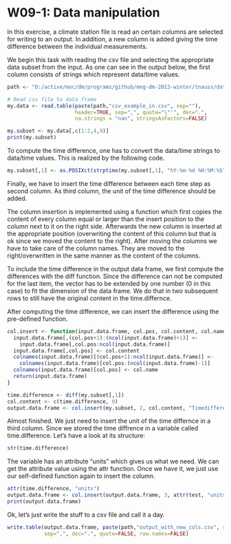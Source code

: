 W09-1: Data manipulation
========================================================
In this exercise, a climate station  file is read an certain columns are
selected for writing to an output. In addition, a new column is added giving
the time difference between the individual measurements.

We begin this task with reading the csv file and selecting the appropriate
data subset from the input. As one can see in the output below, the first
column consists of strings which represent data/time values.
```r
path <- "D:/active/moc/dm/programs/github/meg-dm-2013-winter/tnauss/data/"

# Read csv file to data frame
my.data <- read.table(paste(path,"csv_example_in.csv", sep=""), 
                      header=TRUE, sep=",", quote="\"'", dec=".",
                      na.strings = "nan", stringsAsFactors=FALSE)

my.subset <- my.data[,c(1:2,4,9)]
print(my.subset)
```
To compute the time difference, one has to convert the data/time strings to
data/time values. This is realized by the following code.
```r
my.subset[,1] <- as.POSIXct(strptime(my.subset[,1], "%Y-%m-%d %H:%M:%S"))
```
Finally, we have to insert the time difference between each time step as second
column. As third column, the unit of the time difference should be added.

The column insertion is implemented using a function which first copies the
content of every column equal or larger than the insert position to the column
next to it on the right side. Afterwards the new column is inserted at the
appropriate position (overwriting the content of this column but that is ok
since we moved the content to the right). After moving the columns we have
to take care of the column names. They are moved to the right/overwritten in
the same manner as the content of the columns.

To include the time difference in the output data frame, we first compute the
differences with the diff function. Since the difference can not be computed 
for the last item, the vector has to be extended by one number (0 in this case) 
to fit the dimension of the data frame. We do that in two subsequent rows to 
still have the original content in the time.differnce.

After computing the time difference, we can insert the difference using the 
pre-defined function. 
```r
col.insert <- function(input.data.frame, col.pos, col.content, col.name) {
  input.data.frame[,(col.pos+1):(ncol(input.data.frame)+1)] <-
    input.data.frame[,col.pos:ncol(input.data.frame)]
  input.data.frame[,col.pos] <- col.content
  colnames(input.data.frame)[(col.pos+1):ncol(input.data.frame)] <-
    colnames(input.data.frame)[col.pos:(ncol(input.data.frame)-1)]
  colnames(input.data.frame)[col.pos] <- col.name
  return(input.data.frame)
}

time.difference <- diff(my.subset[,1])
col.content <- c(time.difference, 0)
output.data.frame <- col.insert(my.subset, 2, col.content, "Timedifference")
```
Almost finished. We just need to insert the  unit of the
time differnce in a third column. Since we stored the time diffrence in a 
variable called time.difference. Let's have a look at its structure:
```r
str(time.difference)
```
The variable has an attribute "units" which gives us what we need. We can get
the attribute value using the attr function. Once we have it, we just use our
self-defined function again to insert the column.
```r
attr(time.difference, "units")
output.data.frame <- col.insert(output.data.frame, 3, attr(test, "units"), "TDUnit")
print(output.data.frame)
```
Ok, let's just write the stuff to a csv file and call it a day.
```r
write.table(output.data.frame, paste(path,"output_with_new_cols.csv", sep=""), 
            sep=",", dec=".", quote=FALSE, row.names=FALSE)
```
